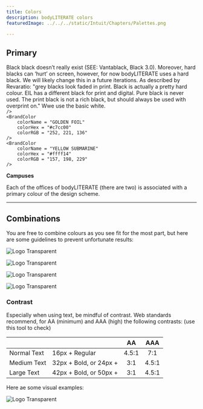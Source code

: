 ```yaml
---
title: Colors
description: bodyLITERATE colors
featuredImage: ../../../static/Intuit/Chapters/Palettes.png

---
```


## Primary

<Grid columns={2} gap={4}>
<BrandBox>
<BrandColor 
    colorName = "Black"
    colorHex = "#000000"
    colorRGB = "0, 0, 0"
/>
<BrandCaption>Black black doesn’t really exist (SEE: Vantablack, Black 3.0). 
Moreover, hard blacks can ‘hurt’ on screen, however, for now bodyLITERATE uses a hard black. We will likely change this 
in a future iterations. As described by Revaratio: "grey blacks look faded in print. Black is actually a pretty hard colour. 
EIL has a different black for print and digital. Pure black is never used.  
The print black is not a rich black, but should always be used with overprint on." 
</BrandCaption>
</BrandBox>
<BrandBox>
<BrandColor 
    colorName = "White"
    colorHex = "#FFFFFF"
    colorRGB = "255, 255, 255"
/>
<BrandCaption>Wwe use the basic white. 
</BrandCaption>
</BrandBox>
</Grid>

<br />

<Grid columns={3} gap={4}>
    <BrandColor 
        colorName = "YELLOW"
        colorHex = "#ffff00"
        colorRGB = "255, 255, 0"
    />
    <BrandColor 
        colorName = "PĪLĀ YELLOW"
        colorHex = "#ffff5a"
        colorRGB = "255, 255, 90"
    
    />
    <BrandColor 
        colorName = "GOLDEN FOIL"
        colorHex = "#c7cc00"
        colorRGB = "252, 221, 136"
    />
    <BrandColor 
        colorName = "YELLOW SUBMARINE"
        colorHex = "#ffff14"
        colorRGB = "157, 198, 229"
    />
</Grid>

<br />

**Campuses** 

Each of the offices of bodyLITERATE (there are two) is associated with a primary colour of the design scheme. 


---

## Combinations

You are free to combine colours as you see fit for the most part, but here are some guidelines to prevent unfortunate results:

<Grid columns={4}>

<BrandBox>

![Logo Transparent](../../../static/Intuit/Colour/bl/colorText1.png)
</BrandBox>

<BrandBox>

![Logo Transparent](../../../static/Intuit/Colour/bl/colorText2.png)
</BrandBox>

<BrandBox>

![Logo Transparent](../../../static/Intuit/Colour/bl/colorText3.png)
</BrandBox>

<BrandBox>

![Logo Transparent](../../../static/Intuit/Colour/bl/colorText5.png)
</BrandBox>

</Grid>



### Contrast

Especially when using text, be mindful of contrast. Web standards recommend, for AA (minimum) and AAA (high) the following contrasts: (use this tool to check)

|       &nbsp;       |      &nbsp;               | AA           | AAA           |
| :----------------- | ------------------------- |:------------:| :------------:| 
| Normal Text        | 16px + Regular            | 4.5:1        | 7:1           |
| Medium Text         | 32px + Bold, or 24px + | 3:1          | 4.5:1         |
| Large Text         | 42px + Bold, or 50px + | 3:1          | 4.5:1         |


Here ae some visual examples:


<BrandBox>

![Logo Transparent](../../../static/Intuit/Colour/bl/colorText7.png)
</BrandBox>
